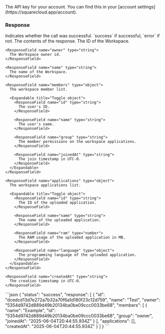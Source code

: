 <ParamField header="Authorization" type="string" placeholder="API KEY" required>
  The API key for your account. You can find this in your [account settings](https://squarecloud.app/account).
</ParamField>

### Response

<ResponseField name="status" type="string">
  Indicates whether the call was successful. `success` if successful, `error` if not.
</ResponseField>

<ResponseField name="response" type="object">
  The contents of the response.

  <Expandable title="Toggle object">
    <ResponseField name="id" type="string">
      The ID of the Workspace.
    </ResponseField>

    <ResponseField name="owner" type="string">
      The Workspace owner id.
    </ResponseField>

    <ResponseField name="name" type="string">
      The name of the Workspace.
    </ResponseField>

    <ResponseField name="members" type="object">
      The workspace member list.

      <Expandable title="Toggle object">
        <ResponseField name="id" type="string">
          The user's ID.
        </ResponseField>

        <ResponseField name="name" type="string">
          The user's name.
        </ResponseField>

        <ResponseField name="group" type="string">
          The member permissions on the workspace applications.
        </ResponseField>

        <ResponseField name="joinedAt" type="string">
          The join timestamp in UTC-0.
        </ResponseField>
      </Expandable>
    </ResponseField>

    <ResponseField name="applications" type="object">
      The workspace applications list.

      <Expandable title="Toggle object">
        <ResponseField name="id" type="string">
          The ID of the uploaded application.
        </ResponseField>

        <ResponseField name="name" type="string">
          The name of the uploaded application.
        </ResponseField>

        <ResponseField name="ram" type="number">
          The RAM usage of the uploaded application in MB.
        </ResponseField>

        <ResponseField name="language" type="object">
          The programming language of the uploaded application.
        </ResponseField>
      </Expandable>
    </ResponseField>

    <ResponseField name="createdAt" type="string">
      The creation timestamp in UTC-0.
    </ResponseField>
  </Expandable>
</ResponseField>

<ResponseExample>
  ```json
  {
      "status": "success",
      "response": [
          {
              "id": "dcedcd13d7e272a7b32a70f6a1d180f23c12d759", 
              "name": "Test", 
              "owner": "5354d9742d889d49b20134ba0be09ccc0033be68",
              "members": [
              {
                  "name": "Example",
                  "id": "5354d9742d889d49b20134ba0be09ccc0033be68",
                  "group": "owner",
                  "joinedAt": "2025-06-04T20:44:55.934Z"
              }
              ],
              "applications": [], 
              "createdAt": "2025-06-04T20:44:55.934Z"
          }
      ]
  }
  ```
</ResponseExample>
